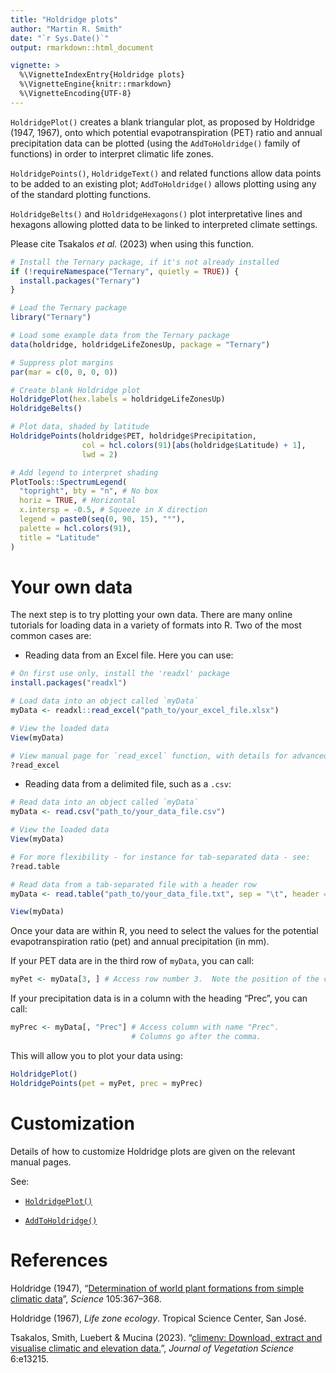 ---
title: "Holdridge plots"
author: "Martin R. Smith"
date: "`r Sys.Date()`"
output: rmarkdown::html_document

vignette: >
  %\VignetteIndexEntry{Holdridge plots}
  %\VignetteEngine{knitr::rmarkdown}
  %\VignetteEncoding{UTF-8}
---

`HoldridgePlot()` creates a blank triangular plot, as proposed by 
Holdridge (1947, 1967), onto which potential evapotranspiration
(PET) ratio and annual precipitation data can be plotted
(using the `AddToHoldridge()` family of functions) in order to interpret
climatic life zones.

`HoldridgePoints()`, `HoldridgeText()` and related functions allow data 
points to be added to an existing plot; `AddToHoldridge()` allows plotting
using any of the standard plotting functions.

`HoldridgeBelts()` and `HoldridgeHexagons()` plot interpretative lines
and hexagons allowing plotted data to be linked to interpreted climate
settings.

Please cite Tsakalos _et al._ (2023) when using this function.


```{r holdridge, fig.asp = 1}
# Install the Ternary package, if it's not already installed
if (!requireNamespace("Ternary", quietly = TRUE)) {
  install.packages("Ternary")
}

# Load the Ternary package
library("Ternary")

# Load some example data from the Ternary package
data(holdridge, holdridgeLifeZonesUp, package = "Ternary")

# Suppress plot margins
par(mar = c(0, 0, 0, 0))

# Create blank Holdridge plot
HoldridgePlot(hex.labels = holdridgeLifeZonesUp)
HoldridgeBelts()

# Plot data, shaded by latitude
HoldridgePoints(holdridge$PET, holdridge$Precipitation,
                col = hcl.colors(91)[abs(holdridge$Latitude) + 1],
                lwd = 2)

# Add legend to interpret shading
PlotTools::SpectrumLegend(
  "topright", bty = "n", # No box
  horiz = TRUE, # Horizontal
  x.intersp = -0.5, # Squeeze in X direction
  legend = paste0(seq(0, 90, 15), "°"),
  palette = hcl.colors(91),
  title = "Latitude"
)
```


# Your own data

The next step is to try plotting your own data.  There are many online
tutorials for loading data in a variety of formats into R.
Two of the most common cases are:

- Reading data from an Excel file.  Here you can use:
```r
# On first use only, install the 'readxl' package
install.packages("readxl")

# Load data into an object called `myData`
myData <- readxl::read_excel("path_to/your_excel_file.xlsx")

# View the loaded data
View(myData)

# View manual page for `read_excel` function, with details for advanced use
?read_excel
```

- Reading data from a delimited file, such as a `.csv`:

```r
# Read data into an object called `myData`
myData <- read.csv("path_to/your_data_file.csv")

# View the loaded data
View(myData)

# For more flexibility - for instance for tab-separated data - see:
?read.table

# Read data from a tab-separated file with a header row
myData <- read.table("path_to/your_data_file.txt", sep = "\t", header = TRUE)

View(myData)
```

Once your data are within R, you need to select the values for the
potential evapotranspiration ratio (pet) and annual precipitation (in mm).


If your PET data are in the third row of `myData`, you can call:
```r
myPet <- myData[3, ] # Access row number 3.  Note the position of the comma.
```


If your precipitation data is in a column with the heading "Prec", you can call:
```r
myPrec <- myData[, "Prec"] # Access column with name "Prec". 
                           # Columns go after the comma.
```

This will allow you to plot your data using:
```r
HoldridgePlot()
HoldridgePoints(pet = myPet, prec = myPrec)
```

# Customization

Details of how to customize Holdridge plots are given on the relevant manual
pages.

See:

- [`HoldridgePlot()`](https://ms609.github.io/Ternary/reference/HoldridgePlot.html)

- [`AddToHoldridge()`](https://ms609.github.io/Ternary/reference/AddToTernary.html)


# References

Holdridge (1947),
"[Determination of world plant formations from simple climatic data](https://dx.doi.org/10.1126/science.105.2727.367)",
_Science_ 105:367--368.

Holdridge (1967), _Life zone ecology_. Tropical Science Center, San Jos&eacute;.

Tsakalos, Smith, Luebert & Mucina (2023).
"[climenv: Download, extract and visualise climatic and elevation data.](
https://dx.doi.org/10.1111/jvs.13215)",
_Journal of Vegetation Science_ 6:e13215.
